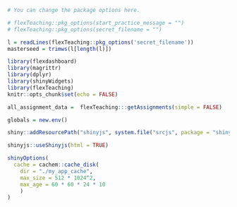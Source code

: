 ```r
# You can change the package options here.

# flexTeaching::pkg_options(start_practice_message = "")
# flexTeaching::pkg_options(secret_filename = "")

```

```r
l = readLines(flexTeaching::pkg_options('secret_filename'))
masterseed = trimws(l[length(l)])
```

```r
library(flexdashboard)
library(magrittr)
library(dplyr)
library(shinyWidgets)
library(flexTeaching)
knitr::opts_chunk$set(echo = FALSE)

all_assignment_data =  flexTeaching:::getAssignments(simple = FALSE)

globals = new.env()
```

```r
shiny::addResourcePath("shinyjs", system.file("srcjs", package = "shinyjs"))
```

```r
shinyjs::useShinyjs(html = TRUE)
```
<script src="shinyjs/inject.js"></script>

```r
shinyOptions(
  cache = cachem::cache_disk(
    dir = "./my_app_cache",
    max_size = 512 * 1024^2,
    max_age = 60 * 60 * 24 * 10
    )
)
```
